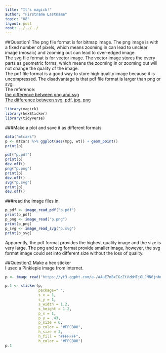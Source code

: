 ```yaml
---
title: "It's magick!"
author: "Firstname Lastname"
topic: "08"
layout: post
root: ../../../
---
```

##Question1
The png file format is for bitmap image. The png image is with a fixed number of pixels, which means zooming in can lead to unclear image (mosaic) and zooming out can lead to over-edged image.  
The svg file format is for vector image. The vector image stores the every parts as geometric forms, which means the zooming in or zooming out will not change the quality of the image.  
The pdf file format is a good way to store high quality image because it is uncompressed. The disadvantage is that pdf file format is larger than png or svg.  
The reference:   
[the difference between png and svg](http://asiapacific.anu.edu.au/mapsonline/faq/what-difference-between-png-file-raster-image-and-svg-file-vector-image)  
[The difference between svg, pdf, jpg, png](https://www.95visual.com/blog/svg-pdf-jpg-png-whats-the-difference)  

```r
library(magick)
library(hexSticker)
library(tidyverse)
```

###Make a plot and save it as different formats
```r
data("mtcars")
p <- mtcars %>% ggplot(aes(mpg, wt)) + geom_point()
print(p)
```

```r
pdf("p.pdf")
print(p)
dev.off()
png("p.png")
print(p)
dev.off()
svg("p.svg")
print(p)
dev.off()
```


###read the image files in.
```r
p_pdf <- image_read_pdf("p.pdf")
print(p_pdf)
p_png <- image_read("p.png")
print(p_png)
p_svg <- image_read_svg("p.svg")
print(p_svg)
```
  
Apparently, the pdf format provides the highest quality image and the size is very large. The png and svg format provide smaller image, however, the svg format image could set into different size without the loss of quality.   

##Question2 Make a hex sticker  
I used a Pinkiepie image from internet.  
```r
p <- image_read("https://yt3.ggpht.com/a-/AAuE7mBxIGzZtVzbMIiGLJMN6jnhuXeSlBCMEMK8Nw=s900-mo-c-c0xffffffff-rj-k-no")

p.1 <- sticker(p,
               package=" ", 
               s_x = 1, 
               s_y = 1, 
               s_width = 1.2, 
               s_height = 1.2, 
               p_x = 1, 
               p_y = .43, 
               p_size = 6, 
               p_color = "#FFCB00", 
               h_size = 3, 
               h_fill = "#FFFFFF", 
               h_color = "#FFCB00") 
p.1
```
